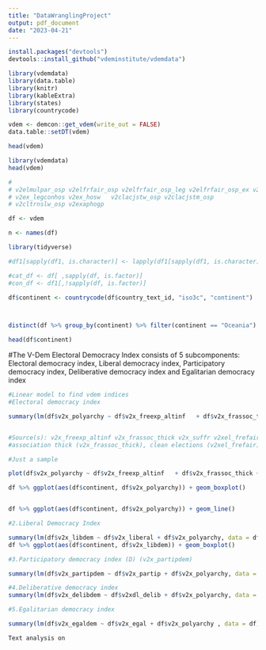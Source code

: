 ```yaml
---
title: "DataWranglingProject"
output: pdf_document
date: "2023-04-21"
---
```



```r
install.packages("devtools")
devtools::install_github("vdeminstitute/vdemdata")

library(vdemdata)
library(data.table)
library(knitr)
library(kableExtra)
library(states)
library(countrycode)

```

```r
vdem <- demcon::get_vdem(write_out = FALSE)
data.table::setDT(vdem)
```

```r
head(vdem)
```

```r
library(vdemdata)
head(vdem)
```

```r

#     
# v2elmulpar_osp v2elfrfair_osp v2elfrfair_osp_leg v2elfrfair_osp_ex v2expathhg 
# v2ex_legconhos v2ex_hosw   v2clacjstw_osp v2clacjstm_osp
# v2cltrnslw_osp v2exaphogp
```

```r

df <- vdem

```

```r
n <- names(df)
```

```r
library(tidyverse)
```

```r
#df1[sapply(df1, is.character)] <- lapply(df1[sapply(df1, is.character)], as.factor)

#cat_df <- df[ ,sapply(df, is.factor)]
#con_df <- df1[,!sapply(df, is.factor)]

df$continent <- countrycode(df$country_text_id, "iso3c", "continent")



distinct(df %>% group_by(continent) %>% filter(continent == "Oceania") %>% select(country_name))

```

```r
head(df$continent)
```


#The V-Dem Electoral Democracy Index consists of 5 subcomponents: Electoral democracy index, Liberal democracy index, Participatory democracy index, Deliberative democracy index and Egalitarian democracy index 
```r
#Linear model to find vdem indices
#Electoral democracy index

summary(lm(df$v2x_polyarchy ~ df$v2x_freexp_altinf   + df$v2x_frassoc_thick + df$v2x_suffr + df$v2xel_frefair + df$v2x_elecoff , data = df))


#Source(s): v2x_freexp_altinf v2x_frassoc_thick v2x_suffr v2xel_frefair v2x_elecoff
#association thick (v2x_frassoc_thick), clean elections (v2xel_frefair), freedom of expression (v2x_freexp_altinf), elected officials (v2x_elecoff), and suffrage (v2x_suffr) are the five impacting variables in the calculation of Polyarchy/ Electoral Democracy Index

```

```r
#Just a sample

plot(df$v2x_polyarchy ~ df$v2x_freexp_altinf   + df$v2x_frassoc_thick + df$v2x_suffr + df$v2xel_frefair + df$v2x_elecoff)
```


```r
df %>% ggplot(aes(df$continent, df$v2x_polyarchy)) + geom_boxplot()


df %>% ggplot(aes(df$continent, df$v2x_polyarchy)) + geom_line()

```
```r
#2.Liberal Democracy Index

summary(lm(df$v2x_libdem ~ df$v2x_liberal + df$v2x_polyarchy, data = df))
df %>% ggplot(aes(df$continent, df$v2x_libdem)) + geom_boxplot()

```

```r
#3.Participatory democracy index (D) (v2x_partipdem)

summary(lm(df$v2x_partipdem ~ df$v2x_partip + df$v2x_polyarchy, data = df))

```
```r
#4.Deliberative democracy index
summary(lm(df$v2x_delibdem ~ df$v2xdl_delib + df$v2x_polyarchy, data = df))


```
```r
#5.Egalitarian democracy index

summary(lm(df$v2x_egaldem ~ df$v2x_egal + df$v2x_polyarchy , data = df))

```



```r
Text analysis on  
```

